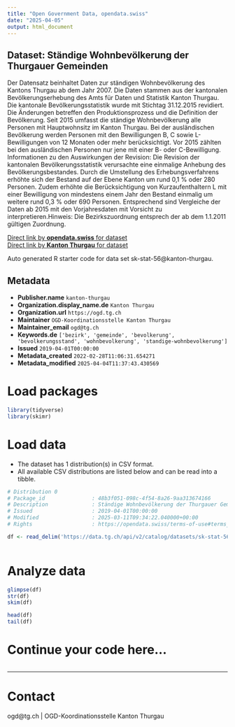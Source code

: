 ```yaml
---
title: "Open Government Data, opendata.swiss"
date: "2025-04-05"
output: html_document
---
```


## Dataset: Ständige Wohnbevölkerung der Thurgauer Gemeinden

Der Datensatz beinhaltet Daten zur ständigen Wohnbevölkerung des Kantons Thurgau ab dem Jahr 2007. 
Die Daten stammen aus der kantonalen Bevölkerungserhebung des Amts für Daten und Statistik Kanton Thurgau. Die kantonale Bevölkerungsstatistik wurde mit Stichtag 31.12.2015 revidiert. Die Änderungen betreffen den Produktionsprozess und die Definition der Bevölkerung. Seit 2015 umfasst die ständige Wohnbevölkerung alle Personen mit Hauptwohnsitz im Kanton Thurgau. Bei der ausländischen Bevölkerung werden Personen mit den Bewilligungen B, C sowie L-Bewilligungen von 12 Monaten oder mehr berücksichtigt. Vor 2015 zählten bei den ausländischen Personen nur jene mit einer B- oder C-Bewilligung. Informationen zu den Auswirkungen der Revision: Die Revision der kantonalen Bevölkerungsstatistik verursachte eine einmalige Anhebung des Bevölkerungsbestandes. Durch die Umstellung des Erhebungsverfahrens erhöhte sich der Bestand auf der Ebene Kanton um rund 0,1 % oder 280 Personen. Zudem erhöhte die Berücksichtigung von Kurzaufenthaltern L mit einer Bewilligung von mindestens einem Jahr den Bestand einmalig um weitere rund 0,3 % oder 690 Personen. Entsprechend sind Vergleiche der Daten ab 2015 mit den Vorjahresdaten mit Vorsicht zu interpretieren.Hinweis: Die Bezirkszuordnung entsprech der ab dem 1.1.2011 gültigen Zuordnung.

[Direct link by **opendata.swiss** for dataset](https://opendata.swiss/de/dataset/standige-wohnbevolkerung-der-thurgauer-gemeinden)<br>
[Direct link by **Kanton Thurgau** for dataset](https://data.tg.ch/explore/dataset/sk-stat-56/)

Auto generated R starter code for data set sk-stat-56@kanton-thurgau.

## Metadata

- **Publisher.name** `kanton-thurgau`
- **Organization.display_name.de** `Kanton Thurgau`
- **Organization.url** `https://ogd.tg.ch`
- **Maintainer** `OGD-Koordinationsstelle Kanton Thurgau`
- **Maintainer_email** `ogd@tg.ch`
- **Keywords.de** `['bezirk', 'gemeinde', 'bevolkerung', 'bevolkerungsstand', 'wohnbevolkerung', 'standige-wohnbevolkerung']`
- **Issued** `2019-04-01T00:00:00`
- **Metadata_created** `2022-02-28T11:06:31.654271`
- **Metadata_modified** `2025-04-04T11:37:43.430569`


# Load packages

```r

library(tidyverse)
library(skimr)

```

# Load data

-   The dataset has 1 distribution(s) in CSV format.
-   All available CSV distributions are listed below and can be read into a tibble.

```r

# Distribution 0
# Package_id               : 48b3f051-098c-4f54-8a26-9aa313674166
# Description              : Ständige Wohnbevölkerung der Thurgauer Gemeinden (csv)
# Issued                   : 2019-04-01T00:00:00
# Modified                 : 2025-03-11T09:34:22.040000+00:00
# Rights                   : https://opendata.swiss/terms-of-use#terms_by

df <- read_delim('https://data.tg.ch/api/v2/catalog/datasets/sk-stat-56/exports/csv?use_labels=true')



```

# Analyze data

```r

glimpse(df)
str(df)
skim(df)

head(df)
tail(df)

```

# Continue your code here...

```r

```

------------------------------------------------------------------------

# Contact

ogd@tg.ch | OGD-Koordinationsstelle Kanton Thurgau
